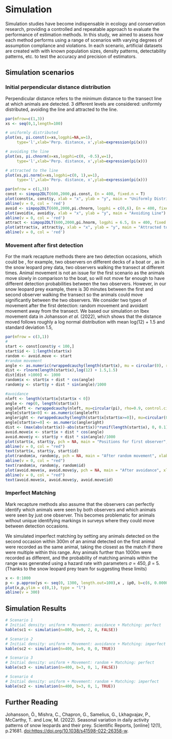 # Simulation

Simulation studies have become indispensable in ecology and conservation research, providing a controlled and repeatable approach to evaluate the performance of estimation methods. In this study, we aimed to assess how each method performs using a range of scenarios with varying degrees of assumption compliance and violations. In each scenario, artificial datasets are created with with known population sizes, density patterns, detectability patterns, etc. to test the accuracy and precision of estimators.

## Simulation scenarios

### Initial perpendicular distance distribution

Perpendicular distance refers to the minimum distance to the transect line at which animals are detected. 3 different levels are considered: uniformly distributed, avoiding the line and attracted to the line.

```r
par(mfrow=c(1,3))
xs <- seq(0,1,length=100)

# uniformly distributed
plot(xs, pi.const(x=xs,logphi=NA,w=1),
     type='l',xlab='Perp. distance, x',ylab=expression(pi(x)))

# avoiding the line
plot(xs, pi.chnorm(x=xs,logphi=c(0, -0.5),w=1),
     type='l',xlab='Perp. distance, x',ylab=expression(pi(x)))

# attracted to the line
plot(xs,pi.norm(x=xs,logphi=c(0, 1),w=1),
     type='l',xlab='Perp. distance, x',ylab=expression(pi(x)))

```

```r
par(mfrow = c(1,3))
const <- simpop2DLT(600,2000,pi.const, En = 400, fixed.n = T)
plot(const$x, const$y, xlab = "x", ylab = "y", main = "Uniformly Distributed")
abline(v = 0, col = 'red')
avoid <- simpop2DLT(600,2000,pi.chnorm, logphi = c(0,6), En = 400, fixed.n = T)
plot(avoid$x, avoid$y, xlab = "x", ylab = "y", main = "Avoiding Line")
abline(v = 0, col = 'red')
attract <- simpop2DLT(600,2000,pi.hnorm, logphi = 6.5, En = 400, fixed.n = T)
plot(attract$x, attract$y, xlab = "x", ylab = "y", main = "Attracted to Line")
abline(v = 0, col = 'red')
```

### Movement after first detection

For the mark recapture methods there are two detection occasions, which could be , for example, two observers on different decks of a boat or , as in the snow leopard prey data, two observers walking the transect at different times. Animal movement is not an issue for the first scenario as the animals move slowly in comparison to the boat, so will not move far enough to have different detection probabilities between the two observers. However, in our snow leopard prey example, there is 30 minutes between the first and second observer walking the transect so the animals could move significantly between the two observers. We consider two types of movement after the first detection: random movement and avoidant movement away from the transect. We based our simulation on Ibex movement data in Johansson *et al*. (2022), which shows that the distance moved follows roughly a log normal distribution with mean log(12) + 1.5 and standard deviation 1.5,

```r
par(mfrow = c(3,1))
#
start <- const[const$y < 100,]
start$id <- 1:length(start$x)
random <- avoid.move <- start
#random movement
angle <- as.numeric(rwrappedcauchy(length(start$x), mu = circular(0), rho = 0, control.circular=list(units="radian")))
dist <- rlnorm(length(start$x),log(12) + 1.5,1.5)
dist[dist >1000] <- 1000
random$x <- start$x + dist * cos(angle)
random$y <- start$y + dist * sin(angle)/1000

#avoidance
nleft <- length(start$x[start$x < 0])
angle <- rep(0, length(start$x))
angleleft <- rwrappedcauchy(nleft, mu=circular(pi), rho=0.9, control.circular=list(units="radian"))
angle[start$x<0] <- as.numeric(angleleft)
angleright <- rwrappedcauchy(length(start$x[start$x>=0]), mu=circular(0), rho=0.9, control.circular=list(units="radian"))
angle[start$x>=0] <- as.numeric(angleright)
dist <- (max(abs(start$x))-abs(start$x))*runif(length(start$x), 0, 0.1)*3
avoid.move$x <- start$x + dist * cos(angle)
avoid.move$y <- start$y + dist * sin(angle)/1000
plot(start$x, start$y, pch = NA, main = "Positions for first observer", xlab = "x (m)", ylab = "y (km)", xlim = c(-2000,2000), ylim = c(0,100))
abline(v = 0, col = "red")
text(start$x, start$y, start$id)
plot(random$x, random$y, pch = NA, main = "After random movement", xlab = "x (m)", ylab = "y (km)", xlim = c(-2000,2000), ylim = c(0,100))
abline(v = 0, col = "red")
text(random$x, random$y, random$id)
plot(avoid.move$x, avoid.move$y, pch = NA, main = "After avoidance", xlab = "x (m)", ylab = "y (km)", xlim = c(-2000,2000), ylim = c(0,100))
abline(v = 0, col = "red")
text(avoid.move$x, avoid.move$y, avoid.move$id)

```

### Imperfect Matching

Mark recapture methods also assume that the observers can perfectly identify which animals were seen by both observers and which animals were seen by just one observer. This becomes problematic for animals without unique identifying markings in surveys where they could move between detection occasions.

We simulated imperfect matching by setting any animals detected on the second occasion within 300m of an animal detected on the first animal were recorded as the same animal, taking the closest as the match if there were multiple within this range. Any animals further than 1000m were recorded as different, and the probability of matching animals within the range was generated using a hazard rate with parameters $\sigma$ = 450, $\beta$ = 5. (Thanks to the snow leopard prey team for suggesting these limits)

```r
x <- 0:1000
p <- p.approx(ys <- seq(0, 1300, length.out=100),x , ip0, b=c(6, 0.000005), what = "px")
plot(x,p,ylim = c(0,1), type = "l")
abline(v = 300)
```

## Simulation Results

```r
# Scenario 1
# Initial density: uniform + Movement: avoidance + Matching: perfect
kable(sc1 <- simulation(n=800, b=9, 2, 0, FALSE))
```

```r
# Scenario 2
# Initial density: uniform + Movement: avoidance + Matching: imperfect
kable(sc2 <- simulation(n=400, b=9, 0, 0, TRUE))
```

```r
# Scenario 3
# Initial density: uniform + Movement: random + Matching: perfect
kable(sc3 <- simulation(n=400, b=3, 0, 1, FALSE))
```

```r
# Scenario 4
# Initial density: uniform + Movement: random + Matching: imperfect
kable(sc2 <- simulation(n=400, b=3, 0, 1, TRUE))
```

## Further Reading 

Johansson, Ö., Mishra, C., Chapron, G., Samelius, G., Lkhagvajav, P., McCarthy, T. and Low, M. (2022). Seasonal variation in daily activity patterns of snow leopards and their prey. Scientific Reports, [online] 12(1), p.21681. <doi:https://doi.org/10.1038/s41598-022-26358-w>.
